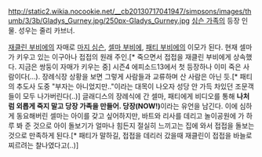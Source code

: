http://static2.wikia.nocookie.net/__cb20130717041947/simpsons/images/thumb/3/3b/Gladys_Gurney.jpg/250px-Gladys_Gurney.jpg
[[심슨 가족]]의 등장 인물. 성우는 줄리 카브너.

[[재클린 부비에]]의 자매로 [[마지 심슨]], [[셀마 부비에]], [[패티 부비에]]의 이모가 된다. 현재 셀마가 키우고 있는 이구아나 접접의 원래 주인.[* 죽으면서 접접을 재클린 부비에게 상속했다. 지금은 쌍둥이 자매가 키우는 중]
시즌4 에피소드13에서 첫 등장하나 이미 죽은 사람이다(...). 장례식장 상황을 보면 그렇게 사람들과 교류하며 산 사람은 아닌 듯.[* 패티의 추도사 도중 "부자는 아니었지만.."이라는 대목이 나오자 성당 안 가득 차있던 조문객들이 모두 나가버린다(..)]
글래디스의 장례식에 간 셀마, 패티에게 비디오를 통해 '''나처럼 외롭게 죽지 말고 당장 가족을 만들어. 당장(NOW!)'''이라는 유언을 남긴다.
이에 심하게 동요해버린 셀마는 아이를 갖고 싶어하지만, 바트와 리사를 데리고 놀이공원에 가 하루 봐 준 것으로 아이 돌보기가 얼마나 힘든지 절실히 느끼고는 집에 와서 접접을 돌보는 것으로 만족하게 된다.[* 패티가 말하길, 접접을 데리러 갔을때 재클린이 접접을 바늘로 찌르려는 찰나였다고(..)]






